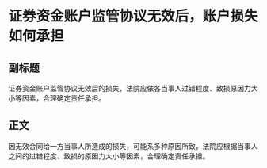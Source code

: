 # 证券资金账户监管协议无效后，账户损失如何承担
## 副标题
证券资金账户监管协议无效后的损失，法院应依各当事人过错程度、致损原因力大小等因素，合理确定责任承担。
## 正文
因无效合同给一方当事人所造成的损失，可能系多种原因所致，法院应根据当事人之间的过错程度、致损的原因力大小等因素，合理确定责任承担。